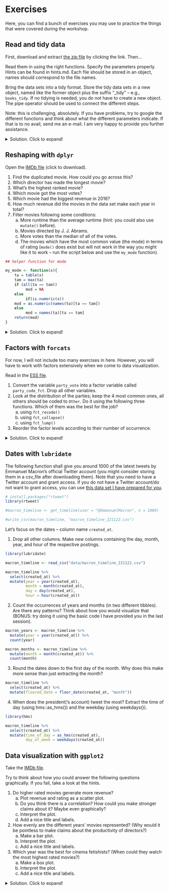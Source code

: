 # Exercises

Here, you can find a bunch of exercises you may use to practice the things that were covered during the workshop.

## Read and tidy data

First, download and extract [the zip file](https://www.dropbox.com/s/ptnot75sed1lupx/training-files.zip?dl=1) by clicking the link. Then...

Read them in using the right functions. Specify the parameters properly. Hints can be found in hints.md. Each file should be stored in an object, names should correspond to the file names.

Bring the data sets into a tidy format. Store the tidy data sets in a new object, named like the former object plus the suffix "\_tidy" -- e.g., `books_tidy`. If no tidying is needed, you do not have to create a new object. The pipe operator should be used to connect the different steps.

Note: this is challenging, absolutely. If you have problems, try to google the different functions and think about what the different parameters indicate. If that is to no avail, send me an e-mail. I am very happy to provide you further assistance.

<details>

<summary>Solution. Click to expand!</summary>

```r
library(tidyverse)
library(readxl)

#read-in
#books
books <- read_tsv("books.tsv")
books <- read_delim("books.txt", delim = "|") #alternatively

#ches
ches_2017_tidy <- read_csv("ches_2017.csv")
ches_2017_modified <- read_csv("ches_2017_modified.csv", skip = 4)

#publishers
publishers1 <- read_excel("publishers.xlsx", sheet = "publishers_a-l") 
publishers2 <- read_excel("publishers.xlsx", sheet = "publishers_m-z") %>% 
  rename(city = place)

#spotify
spotify2018 <- read_csv("spotify2018.csv")

#tidying
#books
books_tidy <- read_delim("books.txt", delim = "|") %>% 
  separate(col = "author", into= c("author_1", "author_2"), sep = " and ")
books_tidy_rows <- read_delim("books.txt", delim = "|") %>% 
  separate_rows(author, sep = c(" and "))

# There also is " with " as a potential separator -- separate() only takes a sep argument of length 1. You could replace " with " with " and " beforehand using `str_replace_all` -- but more on this in Chapter 6

books_really_tidy_rows <- read_delim("books.txt", delim = "|") %>% 
  mutate(author = str_replace_all(author, pattern = c(" with " = " and "))) %>% 
  separate_rows(author, sep = c(" and "))

#ches
ches_2017_tidy <- read_csv("ches_2017.csv")
ches_2017_modified_tidy <- read_csv("ches_2017_modified.csv", skip = 4) %>%
  pivot_wider(names_from = variable)

#publishers
publishers1 <- read_excel("publishers.xlsx", sheet = "publishers_a-l") 
publishers2 <- read_excel("publishers.xlsx", sheet = "publishers_m-z") %>% 
  rename(city = place)

publishers_tidy <- bind_rows(publishers1, publishers2) %>% 
  separate(col = city, into = c("city", "state"), sep=", ")

#spotify
spotify2018 <- read_csv("spotify2018.csv")
```

</details>

## Reshaping with `dplyr`

Open the [IMDb file](https://www.dropbox.com/s/81o3zzdkw737vt0/imdb2006-2016.csv?dl=1) (click to download).

1.  Find the duplicated movie. How could you go across this?
2.  Which director has made the longest movie?
3.  What's the highest ranked movie?
4.  Which movie got the most votes?
5.  Which movie had the biggest revenue in 2016?
6.  How much revenue did the movies in the data set make each year in total?
7.  Filter movies following some conditions:
    a.  More runtime than the average runtime (hint: you could also use `mutate()` before).
    b.  Movies directed by J. J. Abrams.
    c.  More votes than the median of all of the votes.
    d.  The movies which have the most common value (the mode) in terms of rating (`mode()` does exist but will not work in the way you might like it to work -- run the script below and use the `my_mode` function).

```r
## helper function for mode

my_mode <- function(x){ 
    ta = table(x)
    tam = max(ta)
    if (all(ta == tam))
         mod = NA
    else
         if(is.numeric(x))
    mod = as.numeric(names(ta)[ta == tam])
    else
         mod = names(ta)[ta == tam]
    return(mod)
}

```

<details>

<summary>Solution. Click to expand!</summary>

```r
imdb <- read_csv("imdb2006-2016.csv")

#1 
imdb %>% count(Title) %>% arrange(-n)

#2
imdb %>% 
  arrange(-`Runtime (Minutes)`) %>% 
  slice(1) %>% 
  select(Director)

#3
imdb %>% 
  arrange(Rank) %>% 
  slice(1) %>% 
  select(Title)

#4
imdb %>% 
  arrange(-Votes) %>% 
  slice(1) %>% 
  select(Title)

#5
imdb %>% 
  filter(Year == 2016) %>% 
  arrange(-`Revenue (Millions)`) %>% 
  slice(1) %>% 
  select(Title)

#6
imdb %>% 
  filter(!is.na(`Revenue (Millions)`)) %>% 
  group_by(Year) %>% 
  summarize(total_revenue = sum(`Revenue (Millions)`))

#7a
imdb %>% 
  filter(`Runtime (Minutes)` > mean(`Runtime (Minutes)`))

#7b
imdb %>% 
  filter(Director == "J.J. Abrams")

#7c
imdb %>% 
  filter(Votes > median(Votes))

#7d
## helper function for mode
my_mode <- function(x){ 
    ta = table(x)
    tam = max(ta)
    if (all(ta == tam))
         mod = NA
    else
         if(is.numeric(x))
    mod = as.numeric(names(ta)[ta == tam])
    else
         mod = names(ta)[ta == tam]
    return(mod)
}

imdb %>% 
  filter(Rating == my_mode(Rating))
```

</details>

## Factors with `forcats`

For now, I will not include too many exercises in here. However, you will have to work with factors extensively when we come to data visualization.

Read in the [ESS file](https://www.dropbox.com/s/c9llcbln6jui1t8/ess2016_ger.csv?dl=0).

1.  Convert the variable `party_vote` into a factor variable called `party_code_fct`. Drop all other variables.
2.  Look at the distribution of the parties; keep the 4 most common ones, all others should be coded to `Other`. Do it using the following three functions. Which of them was the best for the job?
    a)  using `fct_recode()`
    b)  using `fct_collapse()`
    c)  using `fct_lump()`
3.  Reorder the factor levels according to their number of occurrence.

<details>

<summary>Solution. Click to expand!</summary>

```r
#read file
ess_2016 <- read_csv("ess2016_ger.csv")

#1 
ess_w_factor <- ess_2016 %>% 
  mutate(party_code_fct = as_factor(party_vote)) %>% 
  select(party_code_fct)

#2
ess_w_factor %>% 
  count(party_code_fct) %>% 
  filter(!is.na(party_code_fct)) %>% 
  arrange(-n)

#2a
ess_recoded <- ess_w_factor %>% 
  mutate(party_code_fct = fct_recode(party_code_fct,
                                     Other = "AfD",
                                     Other = "FDP",
                                     Other = "Andere Partei",
                                     Other = "Piratenpartei",
                                     Other = "NPD"))

# levels(ess_recoded$party_code_fct) # for validating that it has worked

#2b
ess_collapsed <- ess_w_factor %>% 
  mutate(party_code_fct = fct_collapse(party_code_fct,
                                       Other = c("AfD", "FDP", "Andere Partei", "Piratenpartei", "NPD")))

# levels(ess_collapsed$party_code_fct) # for validating that it has worked

#2c
ess_lumped <- ess_w_factor %>% 
  mutate(party_code_fct = fct_lump(party_code_fct, n = 4))

# levels(ess_collapsed$party_code_fct) # for validating that it has worked

#3
ess_ordered <- ess_w_factor %>% 
  count(party_code_fct) %>% 
  mutate(party_code_fct = fct_reorder(party_code_fct, n))

# levels(ess_ordered$party_code_fct) # for validating that it has worked
```

</details>

## Dates with `lubridate`

The following function shall give you around 1000 of the latest tweets by Emmanuel Macron's official Twitter account (you might consider storing them in a csv_file after downloading them). Note that you need to have a Twitter account and grant access. If you do not have a Twitter account/do not want to grant access, you can use [this data set I have prepared for you](https://www.dropbox.com/s/3ijeugdbqsrowe8/macron_timeline_221122.csv?dl=1).

```r
# install.packages("rtweet")
library(rtweet)

#macron_timeline <- get_timeline(user = "@EmmanuelMacron", n = 1000)

#write_csv(macron_timeline, "macron_timeline_221122.csv")
```

Let's focus on the dates -- column name `created_at`.

1.  Drop all other columns. Make new columns containing the day, month, year, and hour of the respective postings.

```r
library(lubridate)

macron_timeline <- read_csv("data/macron_timeline_221122.csv")

macron_timeline %>% 
  select(created_at) %>% 
  mutate(year = year(created_at),
         month = month(created_at),
         day = day(created_at),
         hour = hour(created_at))
```

2.  Count the occurrences of years and months (in two different tibbles). Are there any patterns? Think about how you would visualize that (BONUS: try doing it using the basic code I have provided you in the last session).

```r
macron_years <- macron_timeline %>% 
  mutate(year = year(created_at)) %>% 
  count(year)

macron_months <- macron_timeline %>% 
  mutate(month = month(created_at)) %>% 
  count(month)
```

3.  Round the dates down to the first day of the month. Why does this make more sense than just extracting the month?

```r
macron_timeline %>% 
  select(created_at) %>% 
  mutate(floored_date = floor_date(created_at, "month"))
```

4.  When does the president('s account) tweet the most? Extract the time of day (using hms::as_hms()) and the weekday (using weekdays()).

```r
library(hms)

macron_timeline %>% 
  select(created_at) %>% 
  mutate(time_of_day = as_hms(created_at),
         day_of_week = weekdays(created_at))
```

## Data visualization with `ggplot2`

Take the [IMDb file](https://www.dropbox.com/s/81o3zzdkw737vt0/imdb2006-2016.csv?dl=1).

Try to think about how you could answer the following questions graphically. If you fail, take a look at the hints.

1.  Do higher rated movies generate more revenue?
    a.  Plot revenue and rating as a scatter plot.
    b.  Do you think there is a correlation? How could you make stronger claims about it? Maybe even graphically?
    c.  Interpret the plot.
    d.  Add a nice title and labels.
2.  How evenly are the different years' movies represented? (Why would it be pointless to make claims about the productivity of directors?)
    a.  Make a bar plot.
    b.  Interpret the plot.
    c.  Add a nice title and labels.
3.  Which year was the best for cinema fetishists? (When could they watch the most highest rated movies?)
    a.  Make a box plot.
    b.  Interpret the plot.
    c.  Add a nice title and labels.

<details>

<summary>Solution. Click to expand!</summary>

```r
imdb <- read_csv("imdb2006-2016.csv")

#1
imdb %>% 
  ggplot() +
  geom_point(aes(Rating, `Revenue (Millions)`)) +
  geom_smooth(aes(Rating, `Revenue (Millions)`), method = "lm", se = FALSE) +
  labs(title = "Fig. 1: Rating and Revenue; scatter plot with regression line")

#2
imdb %>% 
  ggplot() +
  geom_bar(aes(x = Year)) +
  scale_x_continuous(breaks = 2006:2016) +
  labs(y = "N",
       title = "Fig. 2: Number of movies in the IMDb data set per year ")
#Not evenly at all!
#It, of course, wouldn't make sense because we're only having a sample of the data here.

#3
imdb %>% 
  ggplot() +
  geom_boxplot(aes(x = as_factor(Year), y = Rating)) +
  labs(title = "Fig. 3: Boxplots depicting the movies' rating",
       x = "Year")
```
